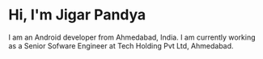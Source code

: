 # Hi, I'm Jigar Pandya

I am an Android developer from Ahmedabad, India. I am currently working as a Senior Sofware Engineer at Tech Holding Pvt Ltd, Ahmedabad.

